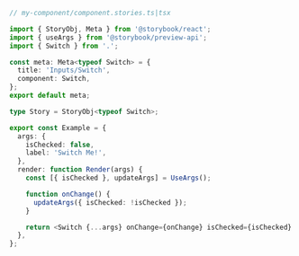 ```ts
// my-component/component.stories.ts|tsx

import { StoryObj, Meta } from '@storybook/react';
import { useArgs } from '@storybook/preview-api';
import { Switch } from '.';

const meta: Meta<typeof Switch> = {
  title: 'Inputs/Switch',
  component: Switch,
};
export default meta;

type Story = StoryObj<typeof Switch>;

export const Example = {
  args: {
    isChecked: false,
    label: 'Switch Me!',
  },
  render: function Render(args) {
    const [{ isChecked }, updateArgs] = UseArgs();

    function onChange() {
      updateArgs({ isChecked: !isChecked });
    }

    return <Switch {...args} onChange={onChange} isChecked={isChecked} />;
  },
};
```

